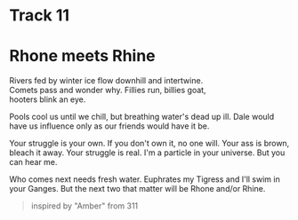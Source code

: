 # Track 11
# Rhone meets Rhine

Rivers fed by winter ice
flow downhill and intertwine.  
Comets pass and wonder why. 
Fillies run, billies goat,  
hooters blink an eye.

Pools cool us until we chill,
but breathing water's dead up ill.
Dale would have us influence
only as our friends would have it be.

Your struggle is your own.
If you don't own it, no one will.
Your ass is brown, bleach it away.
Your struggle is real.
I'm a particle in your universe.
But you can hear me.

Who comes next needs fresh water.
Euphrates my Tigress
and I'll swim in your Ganges.
But the next two that matter
will be Rhone and/or Rhine.

> inspired by "Amber" from 311
